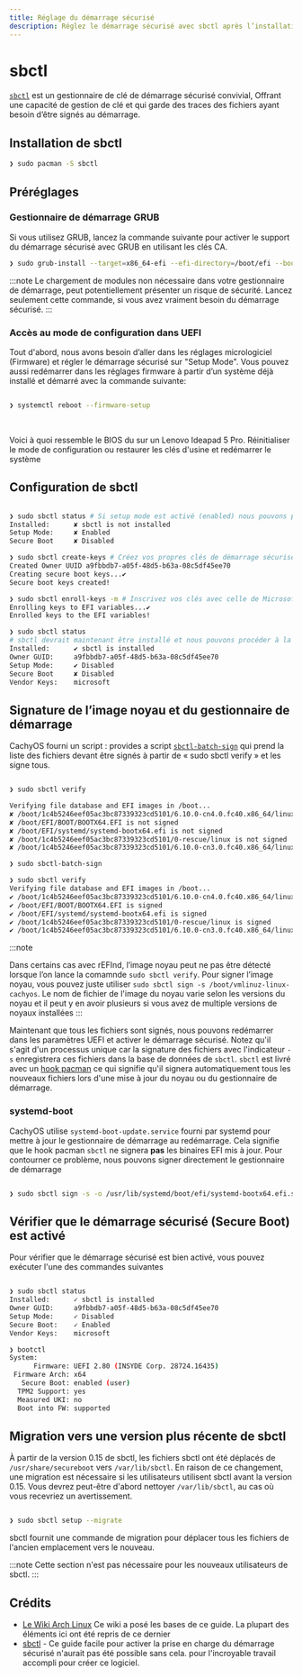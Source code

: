 ```yaml
---
title: Réglage du démarrage sécurisé
description: Réglez le démarrage sécurisé avec sbctl après l’installation de CachyOS
---
```



# sbctl

[`sbctl`](https://github.com/Foxboron/sbctl) est un gestionnaire de clé de démarrage sécurisé convivial,
Offrant une capacité de gestion de clé et qui garde des traces  des fichiers ayant besoin d’être signés au démarrage.

## Installation de  sbctl

```bash
❯ sudo pacman -S sbctl
```

## Préréglages

### Gestionnaire de démarrage GRUB

Si vous utilisez GRUB, lancez la commande suivante pour activer le support du démarrage sécurisé avec GRUB en utilisant les clés CA.

```bash
❯ sudo grub-install --target=x86_64-efi --efi-directory=/boot/efi --bootloader-id=cachyos --modules="tpm" --disable-shim-lock
```

:::note
Le chargement de modules non nécessaire dans votre gestionnaire de démarrage, peut potentiellement présenter un risque de sécurité.
Lancez seulement cette commande, si vous avez vraiment besoin du démarrage sécurisé.
:::

### Accès au mode de configuration dans UEFI

Tout d'abord, nous avons besoin d’aller dans les réglages micrologiciel (Firmware) et régler le démarrage sécurisé sur "Setup Mode". Vous pouvez aussi redémarrer dans les réglages firmware à partir d’un système déjà installé et démarré avec la commande suivante:

```bash

❯ systemctl reboot --firmware-setup
```

<br />
<ImageComponent imgsrc={import('~/assets/images/ideapad-bios-secure-boot.jpg')} />

Voici à quoi ressemble le BIOS du sur un Lenovo Ideapad 5 Pro. Réinitialiser le mode de configuration ou restaurer les clés d'usine et redémarrer le système

## Configuration de sbctl

```bash

❯ sudo sbctl status # Si setup mode est activé (enabled) nous pouvons passé à l’étape suivante
Installed:      ✘ sbctl is not installed
Setup Mode:     ✘ Enabled
Secure Boot     ✘ Disabled

❯ sudo sbctl create-keys # Créez vos propres clés de démarrage sécurisés
Created Owner UUID a9fbbdb7-a05f-48d5-b63a-08c5df45ee70
Creating secure boot keys...✔
Secure boot keys created!

❯ sudo sbctl enroll-keys -m # Inscrivez vos clés avec celle de Microsoft
Enrolling keys to EFI variables...✔
Enrolled keys to the EFI variables!

❯ sudo sbctl status
# sbctl devrait maintenant être installé et nous pouvons procéder à la signature de l'image du noyau et du gestionnaire de démarrage
Installed:      ✔ sbctl is installed
Owner GUID:     a9fbbdb7-a05f-48d5-b63a-08c5df45ee70
Setup Mode:     ✔ Disabled
Secure Boot     ✘ Disabled
Vendor Keys:    microsoft
```

##  Signature de l’image noyau et du gestionnaire de démarrage

CachyOS fourni un script : provides a script [`sbctl-batch-sign`](https://github.com/CachyOS/CachyOS-Settings/blob/master/usr/bin/sbctl-batch-sign)
qui prend la liste des fichiers devant être signés à partir de « sudo sbctl verify » et les signe tous.

```bash

❯ sudo sbctl verify

Verifying file database and EFI images in /boot...
✘ /boot/1c4b5246eef05ac3bc87339323cd5101/6.10.0-cn4.0.fc40.x86_64/linux is not signed
✘ /boot/EFI/BOOT/BOOTX64.EFI is not signed
✘ /boot/EFI/systemd/systemd-bootx64.efi is not signed
✘ /boot/1c4b5246eef05ac3bc87339323cd5101/0-rescue/linux is not signed
✘ /boot/1c4b5246eef05ac3bc87339323cd5101/6.10.0-cn3.0.fc40.x86_64/linux is not signed

❯ sudo sbctl-batch-sign

❯ sudo sbctl verify
Verifying file database and EFI images in /boot...
✔ /boot/1c4b5246eef05ac3bc87339323cd5101/6.10.0-cn4.0.fc40.x86_64/linux is signed
✔ /boot/EFI/BOOT/BOOTX64.EFI is signed
✔ /boot/EFI/systemd/systemd-bootx64.efi is signed
✔ /boot/1c4b5246eef05ac3bc87339323cd5101/0-rescue/linux is signed
✔ /boot/1c4b5246eef05ac3bc87339323cd5101/6.10.0-cn3.0.fc40.x86_64/linux is signed

```

:::note

Dans certains cas avec  rEFInd, l’image noyau peut ne pas être détecté lorsque l’on lance la comamnde `sudo sbctl verify`.
Pour signer l’image noyau,  vous pouvez juste utiliser `sudo sbctl sign -s /boot/vmlinuz-linux-cachyos`.
Le nom de fichier de l'image du noyau varie selon les versions du noyau et il peut y en avoir plusieurs si vous avez de multiple versions de noyaux installées
:::

Maintenant que tous les fichiers sont signés, nous pouvons redémarrer dans les paramètres UEFI et activer le démarrage sécurisé.
Notez qu'il s'agit d'un processus unique car la signature des fichiers avec l'indicateur `-s` enregistrera ces fichiers dans la base de données de `sbctl`.
`sbctl` est livré avec un [hook pacman](https://wiki.archlinux.org/title/Pacman_hook) ce qui signifie qu'il signera automatiquement
tous les nouveaux fichiers lors d'une mise à jour du noyau ou du gestionnaire de démarrage.

### systemd-boot

CachyOS utilise `systemd-boot-update.service` fourni par systemd pour mettre à jour le gestionnaire de démarrage au redémarrage.
Cela signifie que le hook pacman `sbctl` ne signera **pas** les binaires EFI mis à jour. Pour contourner ce problème, nous pouvons signer directement le gestionnaire de démarrage

```sh

❯ sudo sbctl sign -s -o /usr/lib/systemd/boot/efi/systemd-bootx64.efi.signed /usr/lib/systemd/boot/efi/systemd-bootx64.efi

```

## Vérifier que  le démarrage sécurisé (Secure Boot) est activé

Pour vérifier que le démarrage sécurisé est bien activé, vous pouvez exécuter l'une des commandes suivantes

```bash

❯ sudo sbctl status
Installed:      ✓ sbctl is installed
Owner GUID:     a9fbbdb7-a05f-48d5-b63a-08c5df45ee70
Setup Mode:     ✓ Disabled
Secure Boot:    ✓ Enabled
Vendor Keys:    microsoft

❯ bootctl
System:
      Firmware: UEFI 2.80 (INSYDE Corp. 28724.16435)
 Firmware Arch: x64
   Secure Boot: enabled (user)
  TPM2 Support: yes
  Measured UKI: no
  Boot into FW: supported

```
## Migration vers une version plus récente de sbctl

À partir de la version 0.15 de sbctl, les fichiers sbctl ont été déplacés de `/usr/share/secureboot` vers `/var/lib/sbctl`. En raison de ce changement,
une migration est nécessaire si les utilisateurs utilisent sbctl avant la version 0.15.
Vous devrez peut-être d'abord nettoyer `/var/lib/sbctl`, au cas où vous recevriez un avertissement.

```bash

❯ sudo sbctl setup --migrate
```

sbctl fournit une commande de migration pour déplacer tous les fichiers de l'ancien emplacement vers le nouveau.

:::note
Cette section n'est pas nécessaire pour les nouveaux utilisateurs de sbctl.
:::


## Crédits

- [Le Wiki Arch Linux](https://wiki.archlinux.org/title/Unified_Extensible_Firmware_Interface/Secure_Boot#Assisted_process_with_sbctl)
Ce wiki a posé les bases de ce guide. La plupart des éléments ici ont été repris de ce dernier
- [sbctl](https://github.com/Foxboron/sbctl) - Ce guide facile pour activer la prise en charge du démarrage sécurisé n'aurait pas été possible sans cela.
pour l'incroyable travail accompli pour créer ce logiciel.
